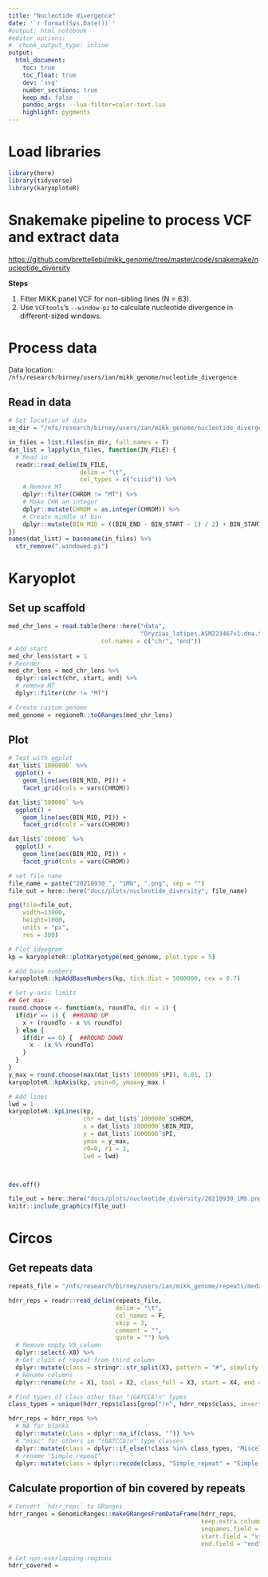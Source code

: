 ```yaml
---
title: "Nucleotide divergence"
date: '`r format(Sys.Date())`'
#output: html_notebook
#editor_options: 
#  chunk_output_type: inline
output:
  html_document:
    toc: true
    toc_float: true
    dev: 'svg'
    number_sections: true
    keep_md: false
    pandoc_args: --lua-filter=color-text.lua
    highlight: pygments 
---
```


# Load libraries

```r
library(here)
library(tidyverse)
library(karyoploteR)
```


# Snakemake pipeline to process VCF and extract data

<https://github.com/brettellebi/mikk_genome/tree/master/code/snakemake/nucleotide_diversity>

**Steps**

1. Filter MIKK panel VCF for non-sibling lines (N = 63).
1. Use `VCFtools`'s `--window-pi` to calculate nucleotide divergence in different-sized windows.

# Process data

Data location: `/nfs/research/birney/users/ian/mikk_genome/nucleotide_divergence`

## Read in data

```r
# Set location of data
in_dir = "/nfs/research/birney/users/ian/mikk_genome/nucleotide_divergence"

in_files = list.files(in_dir, full.names = T)
dat_list = lapply(in_files, function(IN_FILE) {
  # Read in 
  readr::read_delim(IN_FILE,
                    delim = "\t",
                    col_types = c("ciiid")) %>% 
    # Remove MT
    dplyr::filter(CHROM != "MT") %>% 
    # Make CHR an integer
    dplyr::mutate(CHROM = as.integer(CHROM)) %>% 
    # Create middle of bin
    dplyr::mutate(BIN_MID = ((BIN_END - BIN_START - 1) / 2) + BIN_START )
})
names(dat_list) = basename(in_files) %>%
  str_remove(".windowed.pi")
```

# Karyoplot

## Set up scaffold

```r
med_chr_lens = read.table(here::here("data",
                                     "Oryzias_latipes.ASM223467v1.dna.toplevel.fa_chr_counts.txt"),
                          col.names = c("chr", "end"))
# Add start
med_chr_lens$start = 1
# Reorder
med_chr_lens = med_chr_lens %>% 
  dplyr::select(chr, start, end) %>% 
  # remove MT
  dplyr::filter(chr != "MT")

# Create custom genome 
med_genome = regioneR::toGRanges(med_chr_lens)
```

## Plot

```r
# Test with ggplot
dat_list$`1000000` %>% 
  ggplot() +
    geom_line(aes(BIN_MID, PI)) +
    facet_grid(cols = vars(CHROM))

dat_list$`500000` %>% 
  ggplot() +
    geom_line(aes(BIN_MID, PI)) +
    facet_grid(cols = vars(CHROM))

dat_list$`100000` %>% 
  ggplot() +
    geom_line(aes(BIN_MID, PI)) +
    facet_grid(cols = vars(CHROM))
```


```r
# set file name
file_name = paste("20210930_", "1Mb", ".png", sep = "")
file_out = here::here("docs/plots/nucleotide_diversity", file_name)

png(file=file_out,
    width=13000,
    height=1000,
    units = "px",
    res = 300)

# Plot ideogram
kp = karyoploteR::plotKaryotype(med_genome, plot.type = 5)

# Add base numbers 
karyoploteR::kpAddBaseNumbers(kp, tick.dist = 5000000, cex = 0.7)

# Set y-axis limits
## Get max
round.choose <- function(x, roundTo, dir = 1) {
  if(dir == 1) {  ##ROUND UP
    x + (roundTo - x %% roundTo)
  } else {
    if(dir == 0) {  ##ROUND DOWN
      x - (x %% roundTo)
    }
  }
}
y_max = round.choose(max(dat_list$`1000000`$PI), 0.01, 1)
karyoploteR::kpAxis(kp, ymin=0, ymax=y_max )

# Add lines
lwd = 1
karyoploteR::kpLines(kp,
                     chr = dat_list$`1000000`$CHROM,
                     x = dat_list$`1000000`$BIN_MID,
                     y = dat_list$`1000000`$PI,
                     ymax = y_max,
                     r0=0, r1 = 1,
                     lwd = lwd)



dev.off()  
```

```r
file_out = here::here("docs/plots/nucleotide_diversity/20210930_1Mb.png")
knitr::include_graphics(file_out)
```

# Circos

## Get repeats data

```r
repeats_file = "/nfs/research/birney/users/ian/mikk_genome/repeats/medaka_hdrr_repeats.fixed.gff"

hdrr_reps = readr::read_delim(repeats_file,
                              delim = "\t",
                              col_names = F,
                              skip = 3,
                              comment = "",
                              quote = "") %>% 
  # Remove empty V8 column
  dplyr::select(-X8) %>% 
  # Get class of repeat from third column
  dplyr::mutate(class = stringr::str_split(X3, pattern = "#", simplify = T)[, 1]) %>% 
  # Rename columns
  dplyr::rename(chr = X1, tool = X2, class_full = X3, start = X4, end = X5, percent = X6, strand = X7, info = X9)

# Find types of class other than "(GATCCA)n" types
class_types = unique(hdrr_reps$class[grep(")n", hdrr_reps$class, invert = T)])

hdrr_reps = hdrr_reps %>%
  # NA for blanks
  dplyr::mutate(class = dplyr::na_if(class, "")) %>%
  # "misc" for others in "(GATCCA)n" type classes
  dplyr::mutate(class = dplyr::if_else(!class %in% class_types, "Miscellaneous", class)) %>%
  # rename "Simple_repeat"
  dplyr::mutate(class = dplyr::recode(class, "Simple_repeat" = "Simple repeat"))


```

## Calculate proportion of bin covered by repeats

```r
# Convert `hdrr_reps` to GRanges
hdrr_ranges = GenomicRanges::makeGRangesFromDataFrame(hdrr_reps,
                                                      keep.extra.columns = T,
                                                      seqnames.field = "chr",
                                                      start.field = "start",
                                                      end.field = "end")

# Get non-overlapping regions
hdrr_covered = 
```

